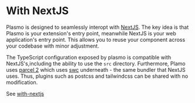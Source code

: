 # With NextJS

Plasmo is designed to seamlessly interopt with [NextJS](https://nextjs.org/). The key idea is that Plasmo is your extension's entry point, meanwhile NextJS is your web application's entry point. This allows you to reuse your component across your codebase with minor adjustment.

The TypeScript configuration exposed by plasmo is compatible with NextJS's,including the ability to use the `src` directory. Furthermore, Plamo uses [parcel 2](https://parceljs.org/) which uses [swc](https://swc.rs/) underneath - the same bundler that NextJS uses. Thus, plugins such as postcss and tailwindcss can be shared with no modification.

See [with-nextjs](https://github.com/PlasmoHQ/examples/tree/main/with-nextjs)
